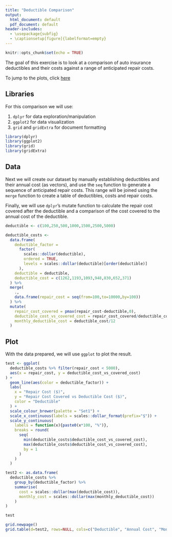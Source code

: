 ```yaml
---
title: "Deductible Comparison"
output:
  html_document: default
  pdf_document: default
header-includes: 
  - \usepackage{subfig}
  - \captionsetup[figure]{labelformat=empty}
---
```


```r
knitr::opts_chunk$set(echo = TRUE)
```

The goal of this exercise is to look at a comparison of auto insurance deductibles and their costs against a range of anticipated repair costs. 

To jump to the plots, click [here](#plot)

## Libraries

For this comparison we will use:

1. `dplyr` for data exploration/manipulation
2. `ggplot2` for data visualization
3. `grid` and `gridExtra` for document formatting

```r
library(dplyr)
library(ggplot2)
library(grid)
library(gridExtra)
```
## Data
Next we will create our dataset by manually establishing deductibles and their annual cost (as vectors), and use the `seq` function to generate a sequence of anticipated repair costs. This range will be joined using the `merge` function to create a table of deductibles, costs and repair costs.

Finally, we will use `dplyr`'s mutate function to calculate the repair cost covered after the deductible and a comparison of the cost covered to the annual cost of the deductible.
```r
deductible <- c(100,250,500,1000,1500,2500,5000)

deductible_costs <- 
  data.frame(
    deductible_factor = 
      factor(
        scales::dollar(deductible), 
        ordered = TRUE,
        levels = scales::dollar(deductible)[order(deductible)]
      ),
    deductible = deductible,
    deductible_cost = c(1262,1193,1093,948,830,652,371)
  ) %>%
  merge(
    .,
    data.frame(repair_cost = seq(from=100,to=10000,by=100))
  ) %>%
  mutate(
    repair_cost_covered = pmax(repair_cost-deductible,0),
    deductible_cost_vs_covered_cost = repair_cost_covered/deductible_cost,
    monthly_deductible_cost = deductible_cost/12
  )
```

## Plot

With the data prepared, we will use `ggplot` to plot the result.

```r
test <- ggplot(
  deductible_costs %>% filter(repair_cost < 5000), 
  aes(x = repair_cost, y = deductible_cost_vs_covered_cost)
) + 
  geom_line(aes(color = deductible_factor)) +
  labs(
    x = "Repair Cost ($)",
    y = "Repair Cost Covered vs Deductible Cost ($)",
    color = "Deductible"
  ) +
  scale_colour_brewer(palette = "Set1") +
  scale_x_continuous(labels = scales::dollar_format(prefix="$")) +
  scale_y_continuous(
    labels = function(x){paste0(x*100, "%")},
    breaks = round(
      seq(
        min(deductible_costs$deductible_cost_vs_covered_cost),
        max(deductible_costs$deductible_cost_vs_covered_cost),
        by = 1
      )
    )
  )

test2 <- as.data.frame(
  deductible_costs %>% 
    group_by(deductible_factor) %>% 
    summarise(
      cost = scales::dollar(max(deductible_cost)),
      monthly_cost = scales::dollar(max(monthly_deductible_cost))
    )
)

test

grid.newpage()
grid.table(d=test2, rows=NULL, cols=c("Deductible", "Annual Cost", "Monthly Cost"), theme=ttheme_minimal())
```